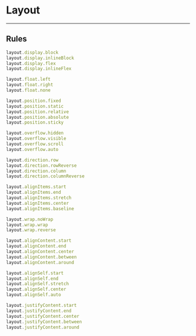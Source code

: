 # Layout

---

## Rules

```js
layout.display.block
layout.display.inlineBlock
layout.display.flex
layout.display.inlineFlex

layout.float.left
layout.float.right
layout.float.none

layout.position.fixed
layout.position.static
layout.position.relative
layout.position.absolute
layout.position.sticky

layout.overflow.hidden
layout.overflow.visible
layout.overflow.scroll
layout.overflow.auto

layout.direction.row
layout.direction.rowReverse
layout.direction.column
layout.direction.columnReverse

layout.alignItems.start
layout.alignItems.end
layout.alignItems.stretch
layout.alignItems.center
layout.alignItems.baseline

layout.wrap.noWrap
layout.wrap.wrap
layout.wrap.reverse

layout.alignContent.start
layout.alignContent.end
layout.alignContent.center
layout.alignContent.between
layout.alignContent.around

layout.alignSelf.start
layout.alignSelf.end
layout.alignSelf.stretch
layout.alignSelf.center
layout.alignSelf.auto

layout.justifyContent.start
layout.justifyContent.end
layout.justifyContent.center
layout.justifyContent.between
layout.justifyContent.around
```

